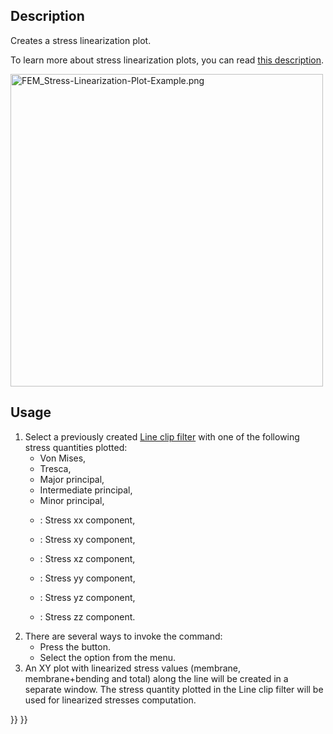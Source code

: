 <languages/>
<translate>

<!--T:4-->
{{Docnav
|[[FEM_PostFilterDataAlongLine|Line clip filter]]
|[[FEM_PostFilterDataAtPoint|Data at point clip filter]]
|[[FEM_Workbench|FEM]]
|IconL=FEM_PostFilterDataAlongLine.svg
|IconR=FEM_PostFilterDataAtPoint.svg
|IconC=Workbench_FEM.svg
}}

<!--T:1-->
{{GuiCommand
|Name=FEM PostFilterLinearizedStresses
|MenuLocation=Results → Stress Linearization Plot
|Workbenches=[[FEM_Workbench|FEM]]
|SeeAlso=[[FEM_PostPipelineFromResult|FEM Result pipeline]], [[FEM_PostFilterDataAlongLine|FEM Line clip filter]], [[FEM_tutorial|FEM tutorial]]
}}

==Description== <!--T:8-->

<!--T:2-->
Creates a stress linearization plot.

<!--T:10-->
To learn more about stress linearization plots, you can read [https://www.graspengineering.com/what-is-stress-linearization/ this description].

</translate>
[[File:FEM_Stress-Linearization-Plot-Example.png|500px]]
<translate>

<!--T:11-->
{{Caption|A stress linearization plot.}}

==Usage== <!--T:9-->

<!--T:3-->
# Select a previously created [[FEM_PostFilterDataAlongLine|Line clip filter]] with one of the following stress quantities plotted:
#* Von Mises,
#* Tresca,
#* Major principal,
#* Intermediate principal,
#* Minor principal,
#* {{Version|1.0}}: Stress xx component,
#* {{Version|1.0}}: Stress xy component,
#* {{Version|1.0}}: Stress xz component,
#* {{Version|1.0}}: Stress yy component,
#* {{Version|1.0}}: Stress yz component,
#* {{Version|1.0}}: Stress zz component.
# There are several ways to invoke the command:
#* Press the {{Button|[[Image:FEM_PostFilterLinearizedStresses.svg|16px]] [[FEM_PostFilterLinearizedStresses|Stress Linearization Plot]]}} button.
#* Select the {{MenuCommand|Results → [[Image:FEM_PostFilterLinearizedStresses.svg|16px]] Stress Linearization Plot}} option from the menu.
# An XY plot with linearized stress values (membrane, membrane+bending and total) along the line will be created in a separate window. The stress quantity plotted in the Line clip filter will be used for linearized stresses computation.


<!--T:5-->
{{Docnav
|[[FEM_PostFilterDataAlongLine|Line clip filter]]
|[[FEM_PostFilterDataAtPoint|Data at point clip filter]]
|[[FEM_Workbench|FEM]]
|IconL=FEM_PostFilterDataAlongLine.svg
|IconR=FEM_PostFilterDataAtPoint.svg
|IconC=Workbench_FEM.svg
}}

</translate>
{{FEM Tools navi{{#translation:}}}}
{{Userdocnavi{{#translation:}}}}